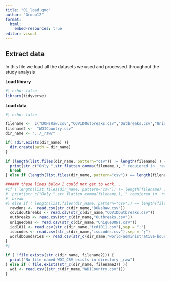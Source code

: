 ```yaml
---
title: "01_load.qmd"
author: "Group12"
format: 
  html:
    embed-resources: true
editor: visual
---
```


## Extract data

In this file we load all the datasets we used and processed throughout the study analysis

**Load library**

```r
#| echo: false
library(tidyverse)

```

**Load data**

```r
#| echo: false

filename <-  c("DONsRaw.csv","COVIDOutbreaks.csv","Outbreaks.csv","UniqueDONs.csv","icd1011.csv","isocodes.csv","WDICountry.csv", "world-administrative-boundaries.csv")
filename2 <-  "WDICountry.csv"
dir_name <- "../_raw/"

if( !dir.exists(dir_name) ){
  dir.create(path = dir_name)
}

if (length(list.files(dir_name, pattern="csv")) != length(filename) ) {
  print(str_c("Only ",str_flatten_comma(filename,), " requiered in _raw folder"))
  break
} else if (length(list.files(dir_name, pattern="csv")) == length(filename)) { 

###### these lines below I could not get to work... 
#if ( length(list.files(dir_name, pattern="csv")) != length(filename) ) {
#  print(str_c("Only ",str_flatten_comma(filename,), " requiered in _raw folder"))
#  break
#} else if ( length(list.files(dir_name, pattern="csv")) == length(filename)) { 
  rawdons <-  read.csv(str_c(dir_name,"DONsRaw.csv"))
  covidoutbreaks <- read.csv(str_c(dir_name,"COVIDOutbreaks.csv"))
  outbreaks <- read.csv(str_c(dir_name,"Outbreaks.csv"))
  uniquedons <- read.csv(str_c(dir_name,"UniqueDONs.csv"))
  icd1011 <- read.csv(str_c(dir_name,"icd1011.csv"),sep = ";")
  isocodes <- read.csv(str_c(dir_name,"isocodes.csv"),sep = ";")
  worldboundaries <- read.csv(str_c(dir_name,"world-administrative-boundaries.csv"),sep = ";")
}
#}

if ( !file.exists(str_c(dir_name, filename2))) {
  print("No file named WDI_CSV exists in directory _raw")
} else if ( file.exists(str_c(dir_name, filename2)) ){
  wdi <- read.csv((str_c(dir_name,"WDICountry.csv")))
}

```
